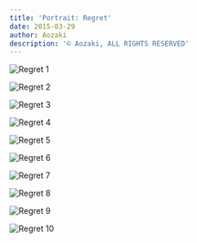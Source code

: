```yaml
---
title: 'Portrait: Regret'
date: 2015-03-29
author: Aozaki
description: '© Aozaki, ALL RIGHTS RESERVED'
---
```



![Regret 1](#photography/20150329_regret/0001.jpg)

![Regret 2](#photography/20150329_regret/0002.jpg)

![Regret 3](#photography/20150329_regret/0003.jpg)

![Regret 4](#photography/20150329_regret/0004.jpg)

![Regret 5](#photography/20150329_regret/0005.jpg)

![Regret 6](#photography/20150329_regret/0006.jpg)

![Regret 7](#photography/20150329_regret/0007.jpg)

![Regret 8](#photography/20150329_regret/0008.jpg)

![Regret 9](#photography/20150329_regret/0009.jpg)

![Regret 10](#photography/20150329_regret/0010.jpg)

<Navi Date="2015" Name="regret" />
